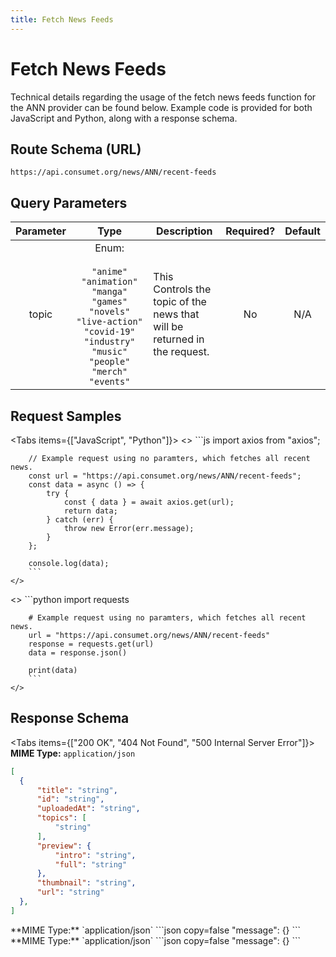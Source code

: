 ```yaml
---
title: Fetch News Feeds
---
```


# Fetch News Feeds

Technical details regarding the usage of the fetch news feeds function for the ANN provider can be found below. Example code is provided for both JavaScript and Python, along with a response schema.

## Route Schema (URL)

```
https://api.consumet.org/news/ANN/recent-feeds
```

## Query Parameters

| Parameter |  Type                                                                                                                                                     | Description                                                                                                | Required? | Default |
| :-------: | :----: | ------------------------------------------------------------------------------------------------------------------------------------------------------------------------------------------------------------------------------------------------------------- | :-------: | :-----: |
|   topic   | Enum: <br></br>`"anime"` `"animation"` `"manga"` `"games"` `"novels"` `"live-action"` `"covid-19"` `"industry"` `"music"` `"people"` `"merch"` `"events"` | This Controls the topic of the news that will be returned in the request.                                  |    No     |    N/A  |

## Request Samples

<Tabs items={["JavaScript", "Python"]}>
  <Tab>
    <>
        ```js
        import axios from "axios";

        // Example request using no paramters, which fetches all recent news.
        const url = "https://api.consumet.org/news/ANN/recent-feeds";
        const data = async () => {
            try {
                const { data } = await axios.get(url);
                return data;
            } catch (err) {
                throw new Error(err.message);
            }
        };

        console.log(data);
        ```
    </>

  </Tab>
  <Tab>
    <>
        ```python
        import requests

        # Example request using no paramters, which fetches all recent news.
        url = "https://api.consumet.org/news/ANN/recent-feeds"
        response = requests.get(url)
        data = response.json()

        print(data)
        ```
    </>

  </Tab>
</Tabs>

## Response Schema

<Tabs items={["200 OK", "404 Not Found", "500 Internal Server Error"]}>
  <Tab>
  **MIME Type:** `application/json`
  ```json copy=false
  [
    {
        "title": "string",
        "id": "string",
        "uploadedAt": "string",
        "topics": [
            "string"
        ],
        "preview": {
            "intro": "string",
            "full": "string"
        },
        "thumbnail": "string",
        "url": "string"
    },
  ]
  ```
  </Tab>
  <Tab>
  **MIME Type:** `application/json`
  ```json copy=false
  "message": {}
  ```
  </Tab>
  <Tab>
  **MIME Type:** `application/json`
  ```json copy=false
  "message": {}
  ```
  </Tab>
</Tabs>